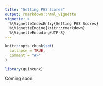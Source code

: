 ```yaml
---
title: "Getting PGS Scores"
output: rmarkdown::html_vignette
vignette: >
  %\VignetteIndexEntry{Getting PGS Scores}
  %\VignetteEngine{knitr::rmarkdown}
  %\VignetteEncoding{UTF-8}
---
```


```r
knitr::opts_chunk$set(
  collapse = TRUE,
  comment = "#>"
)
```

```r
library(quincunx)
```

Coming soon.
